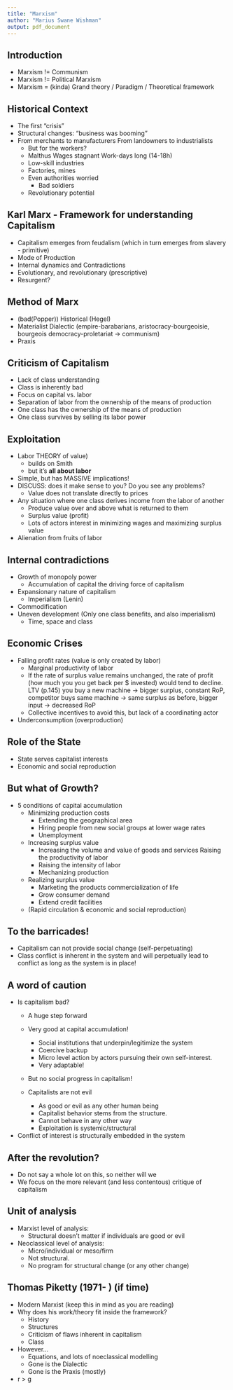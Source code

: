 ---
title: "Marxism"
author: "Marius Swane Wishman"
output: pdf_document
---

Introduction
------------

- Marxism != Communism
- Marxism != Political Marxism
- Marxism = (kinda) Grand theory / Paradigm / Theoretical framework

Historical Context
------------------
	
- The first "crisis"
- Structural changes: "business was booming"
- From merchants to manufacturers From landowners to industrialists 
  - But for the workers? 
  - Malthus Wages stagnant Work-days long (14-18h) 
  - Low-skill industries
  - Factories, mines 
  - Even authorities worried
  	- Bad soldiers 
  - Revolutionary potential

Karl Marx - Framework for understanding Capitalism
--------------------------------------------------

- Capitalism emerges from feudalism (which in turn emerges from slavery -
  primitive)
- Mode of Production 
- Internal dynamics and Contradictions
- Evolutionary, and revolutionary (prescriptive)
- Resurgent?

Method of Marx
--------------

- (bad(Popper)) Historical (Hegel) 
- Materialist Dialectic (empire-barabarians, aristocracy-bourgeoisie, bourgeois
  democracy-proletariat -> communism) 
- Praxis

Criticism of Capitalism
-----------------------

- Lack of class understanding 
- Class is inherently bad
- Focus on capital vs. labor 
- Separation of labor from the ownership of the means of production 
- One class has the ownership of the means of production 
- One class survives by selling its labor power

Exploitation 
-------------

- Labor THEORY of value) 
  - builds on Smith
  - but it's **all about labor**
- Simple, but has MASSIVE implications! 
- DISCUSS: does it make sense to you? Do you see any problems? 
  - Value does not translate directly to prices
- Any situation where one class derives income from the labor of another 
  - Produce value over and above what is returned to them 
  - Surplus value (profit) 
  - Lots of actors interest in minimizing wages and maximizing surplus
    value
- Alienation from fruits of labor 

Internal contradictions
-----------------------

- Growth of monopoly power 
	- Accumulation of capital the driving force of capitalism 
- Expansionary nature of capitalism 
	- Imperialism (Lenin) 
- Commodification
- Uneven development (Only one class benefits, and also imperialism) 
  - Time, space and class

Economic Crises
---------------

- Falling profit rates (value is only created by labor) 
	- Marginal productivity of labor
	- If the rate of surplus value remains unchanged, the rate of profit (how
	much you you get back per $ invested) would tend to decline. LTV (p.145)
	you buy a new machine -> bigger surplus, constant RoP, competitor buys
	same machine -> same surplus as before, bigger input -> decreased RoP
	- Collective incentives to avoid this, but lack of a coordinating actor
- Underconsumption (overproduction) 

Role of the State 
------------------

- State serves capitalist interests
- Economic and social reproduction

But what of Growth? 
--------------------

- 5 conditions of capital accumulation
	- Minimizing production costs 
		- Extending the geographical area 
		- Hiring people from new social groups at lower wage rates 
		- Unemployment 
	- Increasing surplus value
		- Increasing the volume and value of goods and
  		services Raising the productivity of labor 
		- Raising the intensity of labor
		- Mechanizing production 
	- Realizing surplus value 
		- Marketing the products commercialization of life 
		- Grow consumer demand 
		- Extend credit facilities 
	- (Rapid circulation & economic and social reproduction) 

To the barricades!
------------------

- Capitalism can not provide social change (self-perpetuating) 
- Class conflict is inherent in the system and will perpetually lead to conflict
  as long as the system is in place!

A word of caution
-------------------------------------

- Is capitalism bad?  
  - A huge step forward 
  - Very good at capital accumulation!
	- Social institutions that underpin/legitimize the system 
	- Coercive backup 
	- Micro level action by actors pursuing their own self-interest. 
	- Very adaptable!
  - But no social progress in capitalism!

  - Capitalists are not evil
  	- As good or evil as any other human being
  	- Capitalist behavior stems from the structure.  
	- Cannot behave in any other way 
	- Exploitation is systemic/structural
- Conflict of interest is structurally embedded in the system

After the revolution?
---------------------

- Do not say a whole lot on this, so neither will we
- We focus on the more relevant (and less contentous) critique of capitalism

Unit of analysis
----------------

- Marxist level of analysis: 
	- Structural doesn't matter if individuals are good
	  or evil 
- Neoclassical level of analysis: 
  	- Micro/individual or meso/firm
	- Not structural. 
	- No program for structural change (or any other change)

Thomas Piketty (1971- ) (if time)
---------------------------------

- Modern Marxist (keep this in mind as you are reading)
- Why does his work/theory fit inside the framework?  
	- History 
	- Structures 
  	- Criticism of flaws inherent in capitalism 
	- Class 
- However...  
  	- Equations, and lots of noeclassical modelling
  	- Gone is the Dialectic 
	- Gone is the Praxis (mostly)
- r > g 
	
